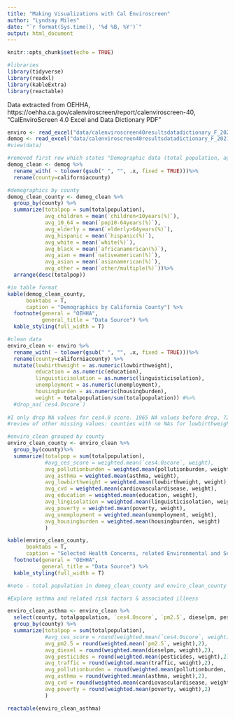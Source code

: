 ```yaml
---
title: "Making Visualizations with Cal Enviroscreen"
author: "Lyndsay Miles"
date: "`r format(Sys.time(), '%d %B, %Y')`"
output: html_document
---
```


```r
knitr::opts_chunk$set(echo = TRUE)
```

```r
#libraries
library(tidyverse)
library(readxl)
library(kableExtra)
library(reactable)
```

Data extracted from OEHHA, https://oehha.ca.gov/calenviroscreen/report/calenviroscreen-40, "CalEnviroScreen 4.0 Excel and Data Dictionary PDF"

```r
enviro <- read_excel("data/calenviroscreen40resultsdatadictionary_F_2021.xlsx", sheet = 1, na = "---") 
demog <- read_excel("data/calenviroscreen40resultsdatadictionary_F_2021.xlsx", sheet = 2, na = "---") 
#view(data)
```


```r
#removed first row which states "Demographic data (total population, age groups and race/ethnicity) by census tract were extracted from the 2019 American Community Survey."
demog_clean <- demog %>% 
  rename_with( ~ tolower(gsub(" ", "", .x, fixed = TRUE)))%>%
  rename(county=californiacounty)
```

```r
#demographics by county
demog_clean_county <- demog_clean %>%
  group_by(county) %>% 
  summarize(totalpop = sum(totalpopulation),
            avg_children = mean(`children<10years(%)`),
            avg_10_64 = mean(`pop10-64years(%)`),
            avg_elderly = mean(`elderly>64years(%)`),
            avg_hispanic = mean(`hispanic(%)`),
            avg_white = mean(`white(%)`),
            avg_black = mean(`africanamerican(%)`),
            avg_aian = mean(`nativeamerican(%)`),
            avg_asian = mean(`asianamerican(%)`),
            avg_other = mean(`other/multiple(%)`))%>%
  arrange(desc(totalpop))
```

```r
#in table format
kable(demog_clean_county,
      booktabs = T,
      caption = "Demographics by California County") %>%
  footnote(general = "OEHHA",
           general_title = "Data Source") %>%
  kable_styling(full_width = T)
```

```r
#clean data
enviro_clean <- enviro %>% 
  rename_with( ~ tolower(gsub(" ", "", .x, fixed = TRUE)))%>%
  rename(county=californiacounty) %>% 
  mutate(lowbirthweight = as.numeric(lowbirthweight),
         education = as.numeric(education),
         linguisticisolation = as.numeric(linguisticisolation),
         unemployment = as.numeric(unemployment),
         housingburden = as.numeric(housingburden),
         weight = totalpopulation/sum(totalpopulation)) #%>%
  #drop_na(`ces4.0score`)
  
#I only drop NA values for ces4.0 score. 1965 NA values before drop, 720 remain
#review of other missing values: counties with no NAs for lowbirthweight (29); education (42), linguisticisolation (15), unemployment (12), housing (37), poverty (57). Only 5 counties have a complete data set for the chosen variables after dropping NAs for ces4.0score
```

```r
#enviro_clean grouped by county
enviro_clean_county <- enviro_clean %>%
  group_by(county)%>%
  summarize(totalpop = sum(totalpopulation),
            #avg_ces_score = weighted.mean(`ces4.0score`, weight),
            avg_pollutionburden = weighted.mean(pollutionburden, weight),
            avg_asthma = weighted.mean(asthma, weight),
            avg_lowbirthweight = weighted.mean(lowbirthweight, weight),
            avg_cvd = weighted.mean(cardiovasculardisease, weight),
            avg_education = weighted.mean(education, weight),
            avg_lingisolation = weighted.mean(linguisticisolation, weight),
            avg_poverty = weighted.mean(poverty, weight),
            avg_unemployment = weighted.mean(unemployment, weight),
            avg_housingburden = weighted.mean(housingburden, weight)
            )
```

```r
kable(enviro_clean_county,
      booktabs = T,
      caption = "Selected Health Concerns, related Environmental and Social Factors, by California County") %>%
  footnote(general = "OEHHA",
           general_title = "Data Source") %>%
  kable_styling(full_width = T)

#note - total population in demog_clean_county and enviro_clean_county are not the same. For example, LA county in demog_clean_county is 10081570 and in enviro_clean_county it is 10040912. This is due to the removal of NA values I think
```



```r
#Explore asthma and related risk factors & associated illness

enviro_clean_asthma <- enviro_clean %>%
  select(county, totalpopulation, `ces4.0score`, `pm2.5`, dieselpm, pesticides, traffic, pollutionburden, asthma, cardiovasculardisease, poverty, housingburden, weight) %>% 
  group_by(county) %>% 
  summarize(totalpop = sum(totalpopulation), 
            #avg_ces_score = round(weighted.mean(`ces4.0score`, weight),2),
            avg_pm2.5 = round(weighted.mean(`pm2.5`, weight),2),
            avg_diesel = round(weighted.mean(dieselpm, weight),2),
            avg_pesticides = round(weighted.mean(pesticides, weight),2),
            avg_traffic = round(weighted.mean(traffic, weight),2),
            avg_pollutionburden = round(weighted.mean(pollutionburden, weight),2),
            avg_asthma = round(weighted.mean(asthma, weight),2),
            avg_cvd = round(weighted.mean(cardiovasculardisease, weight),2),
            avg_poverty = round(weighted.mean(poverty, weight),2)
            )
```

```r
reactable(enviro_clean_asthma)
```


